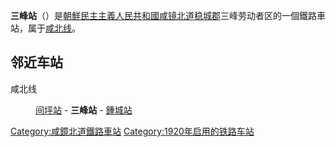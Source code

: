 {{unreferenced|time=2015-02-02T09:30:08+00:00}}
{{朝鮮半島車站資訊
|公司色 = blue
|文字色 = 
|站名 = 三峰站
|圖片 = 柏林地铁淘汰的列车停靠在稳城郡三峰站 - panoramio.jpg
|pxl = 
|圖片說明 =柏林地铁淘汰的[[柏林地铁Gl型电动车组|GI型列车]]停靠在三峰站
|前一站 = [[间坪站|间坪]]
|前一站距離 = 6.9
|後一站距離 = 9.1
|後一站 = [[鍾城站|鍾城]]
|所屬路線 = [[咸北线|咸北线]]
|距離 = 129.9
|起點站 = [[青岩站|青岩]]
|諺文 = 삼봉역
|朝鮮漢字 = 三峰驛
|文觀部式 = Sambong-yeok
|馬-賴式 = Sambong-yŏk
|副站名 = 
|車站編號 = 
|停站路線數 = 
|所屬公司 = [[朝鮮民主主義人民共和國鐵道省|朝鮮民主主義人民共和國鐵道省]]
|所在地 =[[咸镜北道|咸镜北道]][[稳城郡|稳城郡]]三峰劳动者区
|車站構造 = 地面车站
|月台配置 = 
|啟用年月日 = 1920年1月5日
|廢站年月日 = 
|上下車人次 = 
|統計年度 = 
|轉車 = 
|備註 = 
|全寬備註 = 
}}

'''三峰站'''（{{lang-ko|삼봉역}}）是[[朝鮮民主主義人民共和國|朝鮮民主主義人民共和國]][[咸镜北道|咸镜北道]][[稳城郡|稳城郡]]三峰劳动者区的一個鐵路車站，属于[[咸北线|咸北线]]。

==邻近车站==
咸北线
:[[间坪站|间坪站]] - '''三峰站''' - [[鍾城站|鍾城站]]

{{朝鲜铁路小作品}}

{{咸北线}}

[[Category:咸鏡北道鐵路車站|Category:咸鏡北道鐵路車站]]
[[Category:1920年启用的铁路车站|Category:1920年启用的铁路车站]]